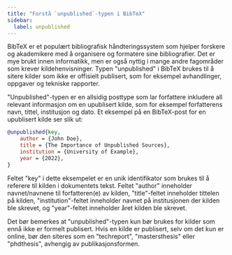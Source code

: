 ```yaml
---
title: "Forstå `unpublished`-typen i BibTeX"
sidebar:
  label: unpublished
---
```



BibTeX er et populært bibliografisk håndteringssystem som hjelper forskere og akademikere med å organisere og formatere sine bibliografier. Det er mye brukt innen informatikk, men er også nyttig i mange andre fagområder som krever kildehenvisninger. Typen "unpublished" i BibTeX brukes til å sitere kilder som ikke er offisielt publisert, som for eksempel avhandlinger, oppgaver og tekniske rapporter.

"Unpublished"-typen er en allsidig posttype som lar forfattere inkludere all relevant informasjon om en upublisert kilde, som for eksempel forfatterens navn, tittel, institusjon og dato. Et eksempel på en BibTeX-post for en upublisert kilde ser slik ut:

<CiteDrive/>

```bibtex
@unpublished{key,   
	author = {John Doe},   
	title = {The Importance of Unpublished Sources},   
	institution = {University of Example},   
	year = {2022}, 
}
```

Feltet "key" i dette eksempelet er en unik identifikator som brukes til å referere til kilden i dokumentets tekst. Feltet "author" inneholder navnet/navnene til forfatteren(e) av kilden, "title"-feltet inneholder tittelen på kilden, "institution"-feltet inneholder navnet på institusjonen der kilden ble skrevet, og "year"-feltet inneholder året kilden ble skrevet.

Det bør bemerkes at "unpublished"-typen kun bør brukes for kilder som ennå ikke er formelt publisert. Hvis en kilde er publisert, selv om det kun er online, bør den siteres som en "techreport", "mastersthesis" eller "phdthesis", avhengig av publikasjonsformen.
